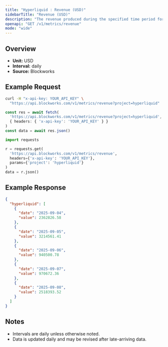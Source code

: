 ```yaml
---
title: "Hyperliquid : Revenue (USD)"
sidebarTitle: "Revenue (USD)"
description: "The revenue produced during the specified time period for given project."
openapi: "GET /v1/metrics/revenue"
mode: "wide"
---
```


## Overview

- **Unit:** USD
- **Interval:** daily
- **Source:** Blockworks

## Example Request

<CodeGroup>

```bash cURL
curl -H "x-api-key: YOUR_API_KEY" \
  "https://api.blockworks.com/v1/metrics/revenue?project=hyperliquid"
```

```typescript TypeScript
const res = await fetch(
  'https://api.blockworks.com/v1/metrics/revenue?project=hyperliquid',
  { headers: { 'x-api-key': 'YOUR_API_KEY' } }
)
const data = await res.json()
```

```python Python
import requests

r = requests.get(
  'https://api.blockworks.com/v1/metrics/revenue',
  headers={'x-api-key': 'YOUR_API_KEY'},
  params={'project': 'hyperliquid'}
)
data = r.json()
```

</CodeGroup>

## Example Response

```json
{
  "hyperliquid": [
    {
      "date": "2025-09-04",
      "value": 2362826.58
    },
    {
      "date": "2025-09-05",
      "value": 3214561.41
    },
    {
      "date": "2025-09-06",
      "value": 940500.78
    },
    {
      "date": "2025-09-07",
      "value": 970672.36
    },
    {
      "date": "2025-09-08",
      "value": 2518393.52
    }
  ]
}
```

## Notes
- Intervals are daily unless otherwise noted.
- Data is updated daily and may be revised after late-arriving data.
